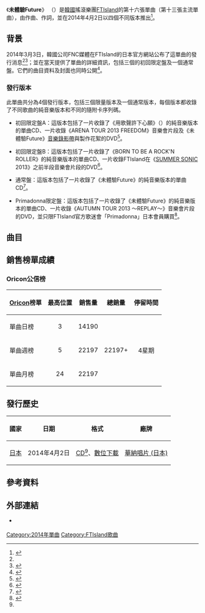 {{Infobox single
|Name          = 未體驗Future<br>（{{lang|ja|未体験Future}}）
|Cover         = FTIsland 未體驗Future.jpg
|Border        = yes
|Caption       = 通常盤封面
|Artist        = [[FTIsland|FTIsland]]
|Album         = [[NEW_PAGE|NEW PAGE]]
|Released      = 2014年4月2日<br><small>（見[[#發行歷史|發行歷史]]）</small>
|Format        = [[CD|CD]]、[[數位音樂下載|數位下載]]
|B-side        = 用歌聲許下心願（{{lang|ja|この歌に願いを込めて}}）<br>BORN TO BE A ROCK'N ROLLER
|Recorded      = 2014年
|Genre         = [[日語流行音樂|日語流行音樂]]
|Length        = 3:40
|Writer        = {{link-ja|UNIST|UNIST|植草岳}}
|Producer      = [[久米康嵩|久米康嵩]]
|Label         = [[日本華納音樂|華納唱片 (日本)]]
|Chronology    = [[FTIsland|FTIsland]]日語單曲
|Last single   = [[beautiful_(FTIsland單曲)|beautiful]]<br>（2014年）
|This single   = '''未體驗Future'''<br>（2014年）
|Next single   = [[To_The_Light_(FTIsland單曲)|To The Light]]<br>（2014年）
}}
《'''未體驗Future'''》 （{{lang-ja|未体験Future}}）是[[韓國|韓國]]搖滾樂團[[FTIsland|FTIsland]]的第十六張單曲（第十三張主流單曲），由{{link-ja|UNIST|UNIST|植草岳}}作曲、作詞，並在2014年4月2日以四個不同版本推出<ref name=release>{{cite web|url=http://ftisland-official.jp/news/detail.php?id=1008069|title=NEW SINGLE「未体験Future」詳細発表！ファンクラブ限定盤も発売決定！|language=ja|work=|publisher=FTIsland Japan|accessdate=April 3, 2014|archive-date=2014-10-15|archive-url=https://web.archive.org/web/20141015212948/http://ftisland-official.jp/news/detail.php?id=1008069|dead-url=no}}</ref>。

==背景==
2014年3月3日，韓國公司FNC媒體在FTIsland的日本官方網站公布了這單曲的發行消息<ref name=release /><ref>{{cite web|url=http://natalie.mu/music/news/111198|title=FTISLAND、「未体験Future」初回盤にサマソニライブも|language=ja|work=|publisher=[[Natalie_(website)|Natalie.mu]]|accessdate=April 3, 2014|archive-date=2014-04-07|archive-url=https://web.archive.org/web/20140407113342/http://natalie.mu/music/news/111198|dead-url=no}}</ref>；並在當天提供了單曲的詳細資訊，包括三個的初回限定盤及一個通常盤。它們的曲目資料及封面也同時公開<ref>{{cite web|url=http://wmg.jp/artist/ftisland/news_55167.html|title=FTISLANDが突きつけた挑戦状、それが「未体験Future」！13thシングル「未体験Future」のアーティスト写真、ジャケット写真、一挙公開！ / Warner Music Japan|language=ja|work=|publisher=[[Warner_Music_Group|Warner Music Japan]]|accessdate=April 3, 2014|archive-date=2014-04-07|archive-url=https://web.archive.org/web/20140407091003/http://wmg.jp/artist/ftisland/news_55167.html|dead-url=no}}</ref>。

===發行版本===
此單曲共分為4個發行版本，包括三個限量版本及一個通常版本，每個版本都收錄了不同歌曲的純音樂版本和不同的隨附卡序列碼。

*初回限定盤A：這版本包括了一片收錄了《用歌聲許下心願》（{{lang|ja|この歌に願いを込めて}}）的純音樂版本的單曲CD、一片收錄《ARENA TOUR 2013 FREEDOM》音樂會片段及《未體驗Future》[[音樂錄影帶|音樂錄影帶]]與製作花絮的DVD<ref name=typeA>{{cite web|url=http://www.amazon.co.jp/%E6%9C%AA%E4%BD%93%E9%A8%93Future-%E5%88%9D%E5%9B%9E%E9%99%90%E5%AE%9A%E7%9B%A4A-FTISLAND/dp/B00IR4N242|title=Amazon.com: 未体験Future(初回限定盤A): 音楽|language=ja|work=|publisher=[[Amazon.com|Amazon Japan]]|accessdate=April 3, 2014|archive-date=2014-04-03|archive-url=https://web.archive.org/web/20140403224511/http://www.amazon.co.jp/%E6%9C%AA%E4%BD%93%E9%A8%93Future-%E5%88%9D%E5%9B%9E%E9%99%90%E5%AE%9A%E7%9B%A4A-FTISLAND/dp/B00IR4N242|dead-url=no}}</ref>。

*初回限定盤B：這版本包括了一片收錄了《BORN TO BE A ROCK'N ROLLER》的純音樂版本的單曲CD、一片收錄FTIsland在《[[SUMMER_SONIC|SUMMER SONIC]] 2013》之前半段音樂會片段的DVD<ref name=typeB>{{cite web|url=http://www.amazon.co.jp/%E6%9C%AA%E4%BD%93%E9%A8%93Future-%E5%88%9D%E5%9B%9E%E9%99%90%E5%AE%9A%E7%9B%A4B-FTISLAND/dp/B00IR4N24M|title=Amazon.com: 未体験Future(初回限定盤B): 音楽|language=ja|work=|publisher=[[Amazon.com|Amazon Japan]]|accessdate=April 3, 2014|archive-date=2014-04-07|archive-url=https://web.archive.org/web/20140407063728/http://www.amazon.co.jp/%E6%9C%AA%E4%BD%93%E9%A8%93Future-%E5%88%9D%E5%9B%9E%E9%99%90%E5%AE%9A%E7%9B%A4B-FTISLAND/dp/B00IR4N24M|dead-url=no}}</ref>。

*通常盤：這版本包括了一片收錄了《未體驗Future》的純音樂版本的單曲CD<ref name=regular>{{cite web|url=http://www.oricon.co.jp/prof/artist/436383/products/music/1069407/1/|title=「未体験Ｆｕｔｕｒｅ」 ＦＴＩＳＬＡＮＤ│オリコン芸能人事典-ORICON STYLE|language=ja|work=|publisher=[[Oricon|Oricon]]|accessdate=April 3, 2014|archive-date=2014-04-07|archive-url=https://web.archive.org/web/20140407093242/http://www.oricon.co.jp/prof/artist/436383/products/music/1069407/1/|dead-url=no}}</ref>。

*Primadonna限定盤：這版本包括了一片收錄了《未體驗Future》的純音樂版本的單曲CD、一片收錄《AUTUMN TOUR 2013 ～REPLAY～》音樂會片段的DVD，並只限FTIsland官方歌迷會「Primadonna」日本會員購買<ref name=Primadonna>{{cite web|url=http://ftisland-official.jp/news/detail.php?id=1008069|title=Primadonna限定盤 / WPZL-30824/5——NEW SINGLE「未体験Future」詳細発表！ファンクラブ限定盤も発売決定！|language=ja|work=|publisher=FTIsland Japan|accessdate=April 3, 2014|archive-date=2014-10-15|archive-url=https://web.archive.org/web/20141015212948/http://ftisland-official.jp/news/detail.php?id=1008069|dead-url=no}}</ref>。

==曲目==
{{tracklist
| total_length    = 16:02
| headline        = 通常盤<ref name=regular />、Primadonna限定盤<ref name=Primadonna/>

| title1          = 未體驗Future
| note1           = {{lang|ja|未体験Future}}
| music1          = {{link-ja|UNIST|UNIST|植草岳}}
| lyrics1         = 植草岳
| arranger1       = [[久米康嵩|久米康嵩]]
| producer1       = 久米康嵩
| length1         = 3:40

| title2          = 用歌聲許下心願
| note2           = {{lang|ja|この歌に願いを込めて}}
| music2          = [[Koudai_Iwatsubo|Koudai Iwatsubo]]
| lyrics2         = Koudai Iwatsubo
| arranger2       = 
| producer2       = {{link-ja|鈴木秀行|鈴木Daichi秀行|鈴木Daichi秀行}}
| length2         = 5:10

| title3          = BORN TO BE A ROCK'N ROLLER
| music3          = [[李洪基|李洪基]]<br>[[申民奎|申民奎]]（{{lang|ko|신민규}}）
| lyrics3         = {{link-ja|加藤健|Kenn Kato}}
| arranger3       = [[Corin|Corin]]
| producer3       = Corin
| length3         = 3:31

| title4          = 未體驗Future
| note4           = Instrumental
| music4          = 植草岳
| lyrics4         = 
| arranger4       = 久米康嵩
| producer4       = 久米康嵩
| length4         = 3:40

}}
{{tracklist
| collapsed       = yes
| total_length    = 17:32
| headline        = 初回限定盤A<ref name=typeA />

| title1          = 未體驗Future
| music1          = 植草岳
| lyrics1         = 植草岳
| arranger1       = 久米康嵩
| producer1       = 久米康嵩
| length1         = 3:40

| title2          = 用歌聲許下心願
| music2          = Koudai Iwatsubo
| lyrics2         = Koudai Iwatsubo
| arranger2       = 
| producer2       = 鈴木Daichi秀行
| length2         = 5:10

| title3          = BORN TO BE A ROCK'N ROLLER
| music3          = 李洪基<br>申民奎
| lyrics3         = 加藤健
| arranger3       = 
| producer3       = Corin
| length3         = 3:31

| title4          = 用歌聲許下心願
| note4           = Instrumental
| music4          = Koudai Iwatsubo
| lyrics4         = 
| arranger4       = 
| producer4       = 鈴木Daichi秀行
| length4         = 5:10
}}
{{tracklist
| collapsed       = yes
| total_length    = 15:53
| headline        = 初回限定盤B<ref name=typeB />

| title1          = 未體驗Future
| music1          = 植草岳
| lyrics1         = 植草岳
| arranger1       = 久米康嵩
| producer1       = 久米康嵩
| length1         = 3:40

| title2          = 用歌聲許下心願
| music2          = Koudai Iwatsubo
| lyrics2         = Koudai Iwatsubo
| arranger2       = 
| producer2       = 鈴木Daichi秀行
| length2         = 5:10

| title3          = BORN TO BE A ROCK'N ROLLER
| music3          = 李洪基<br>申民奎
| lyrics3         = 加藤健
| arranger3       = 
| producer3       = Corin
| length3         = 3:31

| title4          = BORN TO BE A ROCK'N ROLLER
| note4           = Instrumental
| music4          = 李洪基<br>申民奎
| lyrics4         = 
| arranger4       = 
| producer4       = Corin
| length4         = 3:31
}}
{{tracklist
| collapsed       = yes
| headline        = DVD - 初回限定盤A：<small>《ARENA TOUR 2013 FREEDOM》</small><ref name=typeA /> 
| title1          = [[幸福的理論|幸福的理論]]
| title2          = {{link-en|NEVERLAND (單曲)|Neverland (song)|NEVERLAND}}
| title3          = 未體驗Future
| note3           = [[音樂錄影帶|音樂錄影帶]]
| title4          = 未體驗Future
| note4           = 音樂錄影帶 - Special feature 
}}
{{tracklist
| collapsed       = yes
| headline        = DVD - 初回限定盤B：<small>《[[SUMMER_SONIC|SUMMER SONIC]] 2013》（前編）</small><ref name=typeB /> 
| title1          = Time To
| title2          = FREEDOM
| title3          = 希望
| note3           = {{lang|ja|願う}}
| title4          = SUMMER SONIC 2013
| note4           = Special Feature
}}
{{tracklist
| collapsed       = yes
| headline        = DVD - Primadonna限定盤：<small>《AUTUMN TOUR 2013 ～REPLAY～》</small><ref name=Primadonna/>
| title1          = Falling star
| title2          = BEAT IT
| title3          = {{link-en|SATISFACTION (FTISLAND單曲)|Satisfaction (F.T. Island song)|SATISFACTION}}
}}

==銷售榜單成績==
===Oricon公信榜===
{| class="wikitable" style="width:500px;"
|-
! style="text-align:center;"|[[Oricon|Oricon]]榜單
! style="text-align:center;"|最高位置
! style="text-align:center;"|銷售量
! style="text-align:center;"|總銷量
! style="text-align:center;"|停留時間
|-
|align="left"|單曲日榜
| style="text-align:center;"|3
| style="text-align:center;" rowspan="1"|14190
| style="text-align:center;" rowspan="3"|22197+
| style="text-align:center;" rowspan="3"|4星期
|-
|align="left"|單曲週榜
| style="text-align:center;"|5
| style="text-align:center;"|22197
|-
|align="left"|單曲月榜
| style="text-align:center;"|24
| style="text-align:center;"|22197
|}

==發行歷史==
{| class="wikitable plainrowheaders"
|-
! scope="col"| 國家 !! 日期 !! 格式 !! 廠牌
|-
! scope="row" rowspan="1"| [[日本|日本]]
| 2014年4月2日
| [[CD|CD]]<ref name=regular />、[[數位音樂下載|數位下載]]
| [[日本華納音樂|華納唱片 (日本)]]
|}

==參考資料==
{{reflist}}

==外部連結==
* {{Official website|ftisland-official.jp/|FTIsland日本官方網站}} {{Ja icon}}
{{DEFAULTSORT:Mitaiken Future}}
{{FTIsland}}

[[Category:2014年單曲|Category:2014年單曲]]
[[Category:FTIsland歌曲|Category:FTIsland歌曲]]